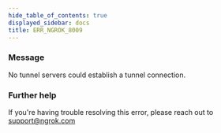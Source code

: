 ```yaml
---
hide_table_of_contents: true
displayed_sidebar: docs
title: ERR_NGROK_8009
---
```




### Message

No tunnel servers could establish a tunnel connection.

<ErrorDetails error="err_ngrok_8009" />

### Further help

If you're having trouble resolving this error, please reach out to [support@ngrok.com](mailto:support@ngrok.com?subject=Help%20with%20ERR_NGROK_8009)
